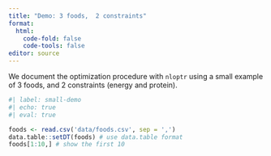 ```yaml
---
title: "Demo: 3 foods,  2 constraints"
format: 
  html:
    code-fold: false
    code-tools: false
editor: source
---
```


We document the optimization procedure with `nloptr` using a small example of 3 foods, and 2 constraints (energy and protein). 

```r
#| label: small-demo
#| echo: true
#| eval: true

foods <- read.csv('data/foods.csv', sep = ',')
data.table::setDT(foods) # use data.table format
foods[1:10,] # show the first 10
```












